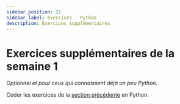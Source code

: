 ```yaml
---
sidebar_position: 21
sidebar_label: Exercices - Python
description: Exercices supplémentaires
---
```


# Exercices supplémentaires de la semaine 1

*Optionnel et pour ceux qui connaissent déjà un peu Python.* 

Coder les exercices de la [section précédente](exercice-algo.mdx) en Python.